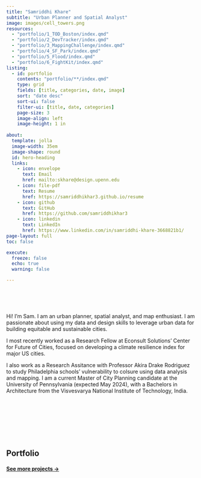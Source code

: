 ```yaml
---
title: "Samriddhi Khare"
subtitle: "Urban Planner and Spatial Analyst"
image: images/cell_towers.png
resources: 
  - "portfolio/1_TOD_Boston/index.qmd"
  - "portfolio/2_DevTracker/index.qmd"
  - "portfolio/3_MappingChallenge/index.qmd"
  - "portfolio/4_SF_Park/index.qmd"
  - "portfolio/5_Flood/index.qmd"
  - "portfolio/6_FightKit/index.qmd"
listing:
  - id: portfolio
    contents: "portfolio/**/index.qmd"
    type: grid
    fields: [title, categories, date, image]
    sort: "date desc"
    sort-ui: false
    filter-ui: [title, date, categories]
    page-size: 3
    image-align: left
    image-height: 1 in
    
about:
  template: jolla
  image-width: 35em
  image-shape: round
  id: hero-heading
  links:
    - icon: envelope
      text: Email
      href: mailto:skhare@design.upenn.edu
    - icon: file-pdf
      text: Resume
      href: https://samriddhikhar3.github.io/resume
    - icon: github
      text: GitHub
      href: https://github.com/samriddhikhar3
    - icon: linkedin
      text: LinkedIn
      href: https://www.linkedin.com/in/samriddhi-khare-3668821b1/ 
page-layout: full
toc: false

execute: 
  freeze: false
  echo: true
  warning: false

---
```


<br><br>


::: {#hero-heading}
<br>
Hi! I'm Sam. I am an urban planner, spatial analyst, and map enthusiast. I am passionate about using my data and design skills to leverage urban data for building equitable and sustainable cities. 

I most recently worked as a Research Fellow at Econsult Solutions’ Center for Future of Cities, focused on developing a climate resilience index for major US cities. 

I also work as a Research Assitance with Professor Akira Drake Rodriguez to study Philadelphia schools' vulnerability to colsure using data analysis and mapping. I am a current Master of City Planning candidate at the University of Pennsylvania (expected May 2024), with a Bachelors in Architecture from the Visvesvarya National Institute of Technology, India.


:::

<br><br>
<br><br>
<br><br>


## Portfolio

::: {#portfolio}
:::

#### [See more projects &rarr;](/portfolio/portfolio.html)